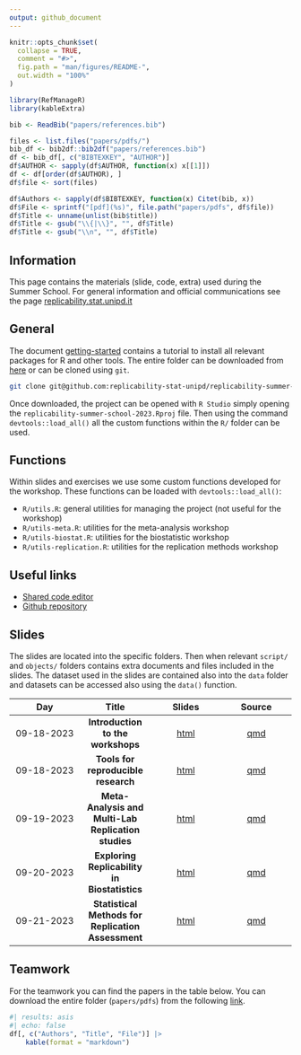 ```yaml
---
output: github_document
---
```


```r
knitr::opts_chunk$set(
  collapse = TRUE,
  comment = "#>",
  fig.path = "man/figures/README-",
  out.width = "100%"
)

library(RefManageR)
library(kableExtra)

bib <- ReadBib("papers/references.bib")

files <- list.files("papers/pdfs/")
bib_df <- bib2df::bib2df("papers/references.bib")
df <- bib_df[, c("BIBTEXKEY", "AUTHOR")]
df$AUTHOR <- sapply(df$AUTHOR, function(x) x[[1]])
df <- df[order(df$AUTHOR), ]
df$file <- sort(files)

df$Authors <- sapply(df$BIBTEXKEY, function(x) Citet(bib, x))
df$File <- sprintf("[pdf](%s)", file.path("papers/pdfs", df$file)) 
df$Title <- unname(unlist(bib$title))
df$Title <- gsub("\\{|\\}", "", df$Title)
df$Title <- gsub("\\n", "", df$Title)

```

## Information

This page contains the materials (slide, code, extra) used during the Summer School. For general information and official communications see the page [replicability.stat.unipd.it](https://replicability.stat.unipd.it/)

## General

The document [getting-started](extra/getting-started/getting-started.html) contains a tutorial to install all relevant packages for R and other tools. The entire folder can be downloaded from [here](https://github.com/replicability-stat-unipd/replicability-summer-school-2023/archive/refs/heads/main.zip) or can be cloned using `git`.

```bash
git clone git@github.com:replicability-stat-unipd/replicability-summer-school-2023.git
```

Once downloaded, the project can be opened with `R Studio` simply opening the `replicability-summer-school-2023.Rproj` file. Then using the command `devtools::load_all()` all the custom functions within the `R/` folder can be used.

## Functions

Within slides and exercises we use some custom functions developed for the workshop. These functions can be loaded with `devtools::load_all()`:

- `R/utils.R`: general utilities for managing the project (not useful for the workshop)
- `R/utils-meta.R`: utilities for the meta-analysis workshop
- `R/utils-biostat.R`: utilities for the biostatistic workshop
- `R/utils-replication.R`: utilities for the replication methods workshop

## Useful links

- [Shared code editor](https://etherpad.wikimedia.org/p/replicability-summer-school-2023)
- [Github repository](https://github.com/replicability-stat-unipd/replicability-summer-school-2023)

## Slides

The slides are located into the specific folders. Then when relevant `script/` and `objects/` folders contains extra documents and files included in the slides. The dataset used in the slides are contained also into the `data` folder and datasets can be accessed also using the `data()` function.

| Day | Title | Slides | Source |
|:---:|:---:|:---:|:---:|
| 09-18-2023 | **Introduction to the workshops** | [html](00-intro/slides/00-intro.html) | [qmd](00-intro/slides/00-intro.qmd) |
| 09-18-2023 | **Tools for reproducible research** | [html](01-replication-tools/slides/01-replication-tools.html) | [qmd](01-replication-tools/slides/01-replication-tools.qmd) |
| 09-19-2023 | **Meta-Analysis and Multi-Lab Replication studies** | [html](02-meta-analysis/slides/02-meta-analysis.html) | [qmd](02-meta-analysis/slides/02-meta-analysis.qmd) |
| 09-20-2023 | **Exploring Replicability in Biostatistics** | [html](03-biostatistics/slides/03-biostatistics.html) | [qmd](03-biostatistics/slides/03-biostatistics.qmd) |
| 09-21-2023 | **Statistical Methods for Replication Assessment** | [html](04-replication-methods/slides/04-replication-methods.html) | [qmd](04-replication-methods/slides/04-replication-methods.html) |

## Teamwork

For the teamwork you can find the papers in the table below. You can download the entire folder (`papers/pdfs`) from the following [link](https://minhaskamal.github.io/DownGit/#/home?url=https://github.com/replicability-stat-unipd/replicability-summer-school-2023/tree/master/papers).

```r
#| results: asis
#| echo: false
df[, c("Authors", "Title", "File")] |> 
    kable(format = "markdown")
```